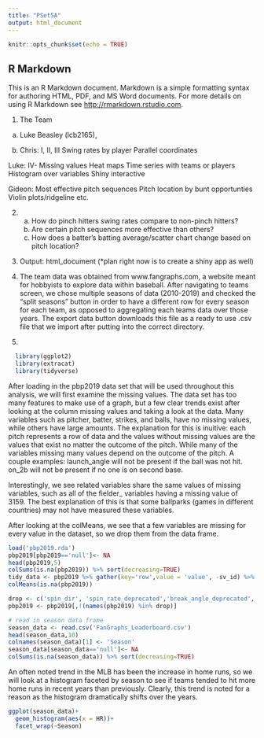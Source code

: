 ```yaml
---
title: "PSet5A"
output: html_document
---
```


```r
knitr::opts_chunk$set(echo = TRUE)
```

## R Markdown

This is an R Markdown document. Markdown is a simple formatting syntax for authoring HTML, PDF, and MS Word documents. For more details on using R Markdown see <http://rmarkdown.rstudio.com>.

1. The Team
  a) Luke Beasley (lcb2165), 

  b) 
Chris:
I, II, III
Swing rates by player
Parallel coordinates

Luke:
IV- Missing values
Heat maps
Time series with teams or players
Histogram over variables
Shiny interactive 

Gideon:
Most effective pitch sequences
Pitch location by bunt opportunties
Violin plots/ridgeline etc. 

2.
  a) How do pinch hitters swing rates compare to non-pinch hitters?
  b) Are certain pitch sequences more effective than others?
  c) How does a batter's batting average/scatter chart change based on pitch location?

3. 
  Output: html_document (*plan right now is to create a shiny app as well)
  

4. 
  The team data was obtained from www.fangraphs.com, a website meant for hobbyists to explore data within baseball. After navigating to teams screen, we chose multiple seasons of data (2010-2019) and checked the "split seasons" button in order to have a different row for every season for each team, as opposed to aggregating each teams data over those years. The export data button downloads this file as a ready to use .csv file that we import after putting into the correct directory. 
  
  
  
5.


```r
  library(ggplot2)
  library(extracat)
  library(tidyverse)
```

After loading in the pbp2019 data set that will be used throughout this analysis, we will first examine the missing values. The data set has too many features to make use of a graph, but a few clear trends exist after looking at the column missing values and taking a look at the data. Many variables such as pitcher, batter, strikes, and balls, have no missing values, while others have large amounts. The explanation for this is inuitive: each pitch represents a row of data and the values without missing values are the values that exist no matter the outcome of the pitch. While many of the variables missing many values depend on the outcome of the pitch. A couple examples: launch_angle will not be present if the ball was not hit. on_2b will not be present if no one is on second base.

Interestingly, we see related variables share the same values of missing variables, such as all of the fielder_ variables having a missing value of 3159. The best explanation of this is that some ballparks (games in different countries) may not have measured these variables. 

After looking at the colMeans, we see that a few variables are missing for every value in the dataset, so we drop them from the data frame. 
```r
load('pbp2019.rda')
pbp2019[pbp2019=='null']<- NA
head(pbp2019,5)
colSums(is.na(pbp2019)) %>% sort(decreasing=TRUE)
tidy_data <- pbp2019 %>% gather(key='row',value = 'value', -sv_id) %>% mutate(missing= ifelse(is.na(value),'yes','no'))
colMeans(is.na(pbp2019))

drop <- c('spin_dir', 'spin_rate_deprecated','break_angle_deprecated','break_length_deprecated','tfs_deprecated','tfs_zulu_deprecated','umpire')
pbp2019 <- pbp2019[,!(names(pbp2019) %in% drop)]

```

```r
# read in season data frame
season_data <- read.csv('FanGraphs_Leaderboard.csv')
head(season_data,10)
colnames(season_data)[1] <- 'Season'
season_data[season_data=='null']<- NA
colSums(is.na(season_data)) %>% sort(decreasing=TRUE)
```

An often noted trend in the MLB has been the increase in home runs, so we will look at a histogram faceted by season to see if teams tended to hit more home runs in recent years than previously. Clearly, this trend is noted for a reason as the histogram dramatically shifts over the years.  
```r
ggplot(season_data)+
  geom_histogram(aes(x = HR))+
  facet_wrap(~Season)
```